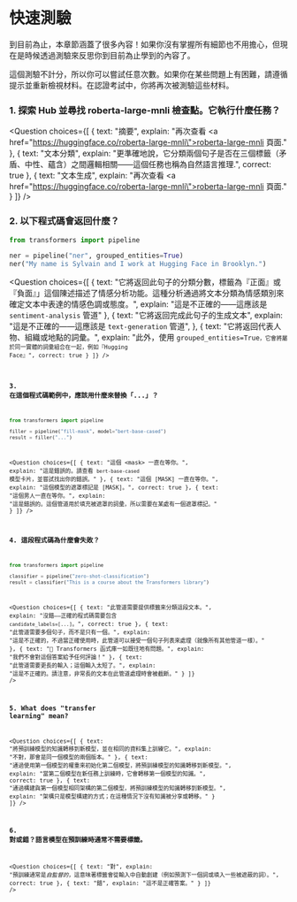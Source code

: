 <!-- DISABLE-FRONTMATTER-SECTIONS -->

# 快速測驗

<CourseFloatingBanner
    chapter={1}
    classNames="absolute z-10 right-0 top-0"
/>

到目前為止，本章節涵蓋了很多內容！如果你沒有掌握所有細節也不用擔心，但現在是時候透過測驗來反思你到目前為止學到的內容了。

這個測驗不計分，所以你可以嘗試任意次數。如果你在某些問題上有困難，請遵循提示並重新檢視材料。在認證考試中，你將再次被測驗這些材料。

### 1. 探索 Hub 並尋找 roberta-large-mnli 檢查點。它執行什麼任務？

<Question
	choices={[
		{
			text: "摘要",
			explain: "再次查看 <a href=\"https://huggingface.co/roberta-large-mnli\">roberta-large-mnli 頁面</a>."
		},
		{
			text: "文本分類",
			explain: "更準確地說，它分類兩個句子是否在三個標籤（矛盾、中性、蘊含）之間邏輯相關——這個任務也稱為自然語言推理</em>.",
			correct: true
		},
		{
			text: "文本生成",
			explain: "再次查看 <a href=\"https://huggingface.co/roberta-large-mnli\">roberta-large-mnli 頁面</a>."
		}
	]}
/>

### 2. 以下程式碼會返回什麼？

```py
from transformers import pipeline

ner = pipeline("ner", grouped_entities=True)
ner("My name is Sylvain and I work at Hugging Face in Brooklyn.")
```

<Question
	choices={[
		{
			text: "它將返回此句子的分類分數，標籤為『正面』或『負面』」這個陳述描述了情感分析功能。這種分析通過將文本分類為情感類別來確定文本中表達的情感色調或態度。",
			explain: "這是不正確的——這應該是 <code>sentiment-analysis</code> 管道"
		},
		{
			text: "它將返回完成此句子的生成文本",
			explain: "這是不正確的——這應該是 <code>text-generation</code> 管道",
		},
		{
			text: "它將返回代表人物、組織或地點的詞彙。",
			explain: "此外，使用 <code>grouped_entities=True<code>，它會將屬於同一實體的詞彙組合在一起，例如『Hugging Face』",
			correct: true
		}
	]}
/>

### 3. 在這個程式碼範例中，應該用什麼來替換「...」？

```py
from transformers import pipeline

filler = pipeline("fill-mask", model="bert-base-cased")
result = filler("...")
```

<Question
	choices={[
		{
			text: "這個 &#60;mask> 一直在等你。",
			explain: "這是錯誤的。請查看 <code>bert-base-cased</code> 模型卡片，並嘗試找出你的錯誤。"
		},
		{
			text: "這個 [MASK] 一直在等你。",
			explain: "這個模型的遮罩標記是 [MASK]。",
			correct: true
		},
		{
			text: "這個男人一直在等你。",
			explain: "這是錯誤的。這個管道用於填充被遮罩的詞彙，所以需要在某處有一個遮罩標記。"
		}
	]}
/>

### 4. 這段程式碼為什麼會失敗？

```py
from transformers import pipeline

classifier = pipeline("zero-shot-classification")
result = classifier("This is a course about the Transformers library")
```

<Question
	choices={[
		{
			text: "此管道需要提供標籤來分類這段文本。",
			explain: "沒錯——正確的程式碼需要包含 <code>candidate_labels=[...]</code>。",
			correct: true
		},
		{
			text: "此管道需要多個句子，而不是只有一個。",
			explain: "這是不正確的，不過當正確使用時，此管道可以接受一個句子列表來處理（就像所有其他管道一樣）。"
		},
		{
			text: "🤗 Transformers 函式庫一如既往地有問題。",
			explain: "我們不會對這個答案給予任何評論！"
		},
		{
			text: "此管道需要更長的輸入；這個輸入太短了。",
			explain: "這是不正確的。請注意，非常長的文本在此管道處理時會被截斷。"
		}
	]}
/>

### 5. What does "transfer learning" mean?

<Question
	choices={[
		{
			text: "將預訓練模型的知識轉移到新模型，並在相同的資料集上訓練它。",
			explain: "不對，那會是同一個模型的兩個版本。"
		},
		{
			text: "通過使用第一個模型的權重來初始化第二個模型，將預訓練模型的知識轉移到新模型。",
			explain: "當第二個模型在新任務上訓練時，它會轉移第一個模型的知識。",
			correct: true
		},
		{
			text: "通過構建與第一個模型相同架構的第二個模型，將預訓練模型的知識轉移到新模型。",
			explain: "架構只是模型構建的方式；在這種情況下沒有知識被分享或轉移。"
		}
	]}
/>

### 6. 對或錯？語言模型在預訓練時通常不需要標籤。

<Question
	choices={[
		{
			text: "對",
			explain: "預訓練通常是<em>自監督的</em>，這意味著標籤會從輸入中自動創建（例如預測下一個詞或填入一些被遮蔽的詞）。",
			correct: true
		},
		{
			text: "錯",
			explain: "這不是正確答案。"
		}
	]}
/>
